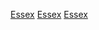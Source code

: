 {{noteTA
|T=zh-cn:Category:埃塞克斯郡; zh-tw:Category:艾塞克斯郡; zh-hk:Category:雅息士郡;
|1=zh-cn:Category:埃塞克斯; zh-tw:Category:艾塞克斯; zh-hk:Category:雅息士;
}}
{{Commonscat|Essex}}

[[Category:英格蘭的名譽郡|Essex]]
[[Category:東英格蘭|Essex]]
[[Category:非都市郡|Essex]]
